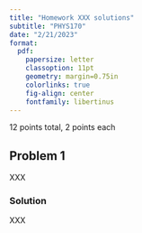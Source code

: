 ```yaml
---
title: "Homework XXX solutions"
subtitle: "PHYS170"
date: "2/21/2023"
format:
  pdf:
    papersize: letter
    classoption: 11pt
    geometry: margin=0.75in
    colorlinks: true
    fig-align: center
    fontfamily: libertinus
---
```


12 points total, 2 points each

## Problem 1
XXX

### Solution
XXX